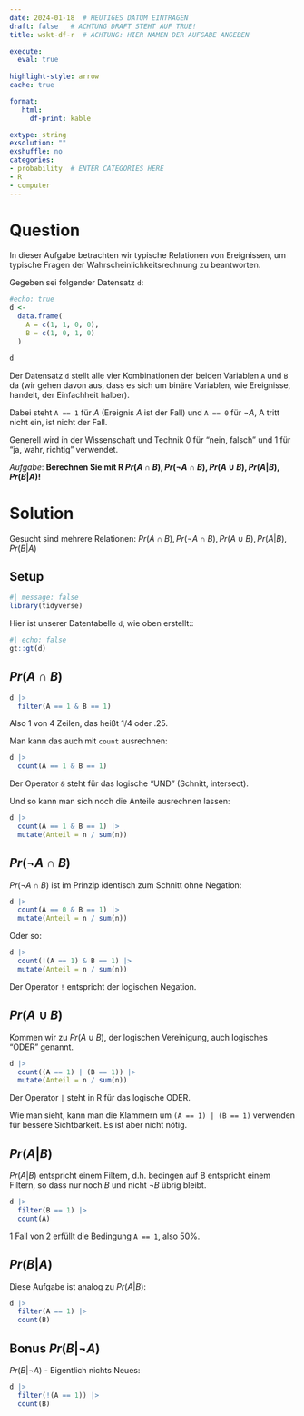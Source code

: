 ```yaml
---
date: 2024-01-18  # HEUTIGES DATUM EINTRAGEN
draft: false   # ACHTUNG DRAFT STEHT AUF TRUE!
title: wskt-df-r  # ACHTUNG: HIER NAMEN DER AUFGABE ANGEBEN

execute: 
  eval: true 
  
highlight-style: arrow 
cache: true

format: 
   html:
     df-print: kable

extype: string
exsolution: ""
exshuffle: no
categories:
- probability  # ENTER CATEGORIES HERE
- R
- computer
---
```







Question
========

In dieser Aufgabe betrachten wir typische Relationen von Ereignissen, um typische Fragen der Wahrscheinlichkeitsrechnung zu beantworten.
  
Gegeben sei folgender Datensatz `d`:

```r
#echo: true
d <-
  data.frame(
    A = c(1, 1, 0, 0),
    B = c(1, 0, 1, 0)
  )

d
```


Der Datensatz `d` stellt alle vier Kombinationen der beiden Variablen `A` und `B` da (wir gehen davon aus, dass es sich um binäre Variablen, wie Ereignisse, handelt, der Einfachheit halber).

Dabei steht `A == 1` für $A$ (Ereignis $A$ ist der Fall) und `A == 0` für $\neg A$, A tritt nicht ein, ist nicht der Fall.

Generell wird in der Wissenschaft und Technik 0 für "nein, falsch" und 1 für "ja, wahr, richtig" verwendet.


*Aufgabe*: **Berechnen Sie mit R $Pr(A\cap B), Pr(\neg A\cap B), Pr(A\cup B), Pr(A|B), Pr(B|A)$!**



Solution
========


Gesucht sind mehrere Relationen: $Pr(A\cap B), Pr(\neg A\cap B), Pr(A\cup B), Pr(A|B), Pr(B|A)$


## Setup

```r
#| message: false
library(tidyverse)
```

Hier ist unserer Datentabelle `d`, wie oben erstellt::

```r
#| echo: false
gt::gt(d)
```



## $Pr(A\cap B)$


```r
d |> 
  filter(A == 1 & B == 1)
```

Also 1 von 4 Zeilen, das heißt 1/4 oder .25.

Man kann das auch mit `count` ausrechnen:

```r
d |> 
  count(A == 1 & B == 1)
```

Der Operator `&` steht für das logische "UND" (Schnitt, intersect).


Und so kann man sich noch die Anteile ausrechnen lassen:

```r
d |> 
  count(A == 1 & B == 1) |> 
  mutate(Anteil = n / sum(n))
```


## $Pr(\neg A\cap B)$

$Pr(\neg A\cap B)$ ist im Prinzip identisch zum Schnitt ohne Negation:


```r
d |> 
  count(A == 0 & B == 1) |> 
  mutate(Anteil = n / sum(n))
```


Oder so:

```r
d |> 
  count(!(A == 1) & B == 1) |> 
  mutate(Anteil = n / sum(n))
```


Der Operator `!` entspricht der logischen Negation.



## $Pr(A\cup B)$

Kommen wir zu $Pr(A\cup B)$, der logischen Vereinigung, auch logisches "ODER" genannt.


```r
d |> 
  count((A == 1) | (B == 1)) |> 
  mutate(Anteil = n / sum(n))
```


Der Operator `|` steht in R für das logische ODER.

Wie man sieht, kann man die Klammern um `(A == 1) | (B == 1)` verwenden für bessere Sichtbarkeit. Es ist aber nicht nötig.



## $Pr(A|B)$

$Pr(A|B)$ entspricht einem Filtern, d.h. bedingen auf B entspricht einem Filtern, so dass nur noch $B$ und nicht $\neg B$ übrig bleibt.

```r
d |> 
  filter(B == 1) |> 
  count(A)
```

1 Fall von 2 erfüllt die Bedingung `A == 1`, also 50%.



## $Pr(B|A)$

Diese Aufgabe ist analog zu $Pr(A|B)$:

```r
d |> 
  filter(A == 1) |> 
  count(B)
```


## Bonus $Pr(B|\neg A)$


 $Pr(B|\neg A)$ - 
Eigentlich nichts Neues:

```r
d |> 
  filter(!(A == 1)) |> 
  count(B)
```

